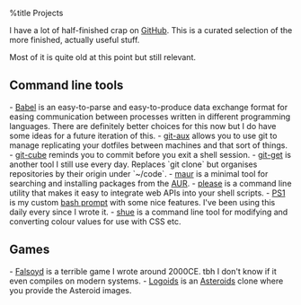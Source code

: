 %title Projects

I have a lot of half-finished crap on [[https://github.com/stilvoid|GitHub]].
This is a curated selection of the more finished, actually useful stuff.

Most of it is quite old at this point but still relevant.

== Command line tools ==

- [[https://github.com/stilvoid/babel|Babel]] is an easy-to-parse and easy-to-produce data exchange format for easing communication between processes written in different programming languages. There are definitely better choices for this now but I do have some ideas for a future iteration of this.
- [[https://github.com/stilvoid/git-aux|git-aux]] allows you to use git to manage replicating your dotfiles between machines and that sort of things.
- [[https://github.com/stilvoid/git-cube|git-cube]] reminds you to commit before you exit a shell session.
- [[https://github.com/stilvoid/git-get|git-get]] is another tool I still use every day.  Replaces `git clone` but organises repositories by their origin under `~/code`.
- [[https://github.com/stilvoid/maur|maur]] is a minimal tool for searching and installing packages from the [[https://aur.archlinux.org/|AUR]].
- [[https://github.com/stilvoid/please|please]] is a command line utility that makes it easy to integrate web APIs into your shell scripts.
- [[https://github.com/stilvoid/ps1|PS1]] is my custom [[https://wiki.archlinux.org/title/Bash/Prompt_customization|bash prompt]] with some nice features.  I've been using this daily every since I wrote it.
- [[https://github.com/stilvoid/shue|shue]] is a command line tool for modifying and converting colour values for use with CSS etc.

== Games ==

- [[https://github.com/stilvoid/falsoyd|Falsoyd]] is a terrible game I wrote around 2000CE. tbh I don't know if it even compiles on modern systems.
- [[https://github.com/stilvoid/logoids|Logoids]] is an [[https://en.wikipedia.org/wiki/Asteroids_(video_game)|Asteroids]] clone where you provide the Asteroid images.
